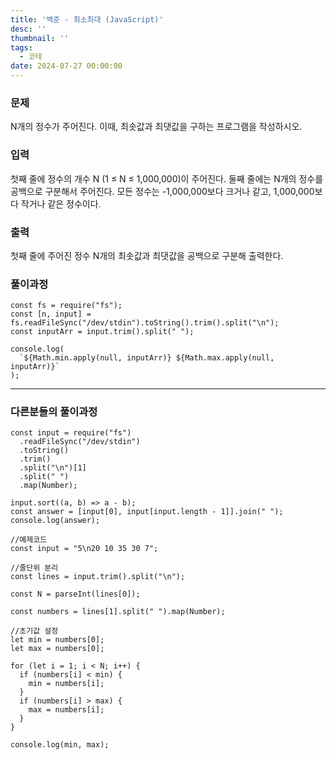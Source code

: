 ```yaml
---
title: '백준 - 최소최대 (JavaScript)'
desc: ''
thumbnail: ''
tags:
  - 코테
date: 2024-07-27 00:00:00
---
```


### 문제
N개의 정수가 주어진다. 이때, 최솟값과 최댓값을 구하는 프로그램을 작성하시오.

### 입력
첫째 줄에 정수의 개수 N (1 ≤ N ≤ 1,000,000)이 주어진다. 둘째 줄에는 N개의 정수를 공백으로 구분해서 주어진다. 모든 정수는 -1,000,000보다 크거나 같고, 1,000,000보다 작거나 같은 정수이다.

### 출력
첫째 줄에 주어진 정수 N개의 최솟값과 최댓값을 공백으로 구분해 출력한다.

### 풀이과정
```
const fs = require("fs");
const [n, input] = fs.readFileSync("/dev/stdin").toString().trim().split("\n");
const inputArr = input.trim().split(" ");

console.log(
  `${Math.min.apply(null, inputArr)} ${Math.max.apply(null, inputArr)}`
);
```

<hr/>

### 다른분들의 풀이과정
```
const input = require("fs")
  .readFileSync("/dev/stdin")
  .toString()
  .trim()
  .split("\n")[1]
  .split(" ")
  .map(Number);

input.sort((a, b) => a - b);
const answer = [input[0], input[input.length - 1]].join(" ");
console.log(answer);

```

```
//예제코드
const input = "5\n20 10 35 30 7";

//줄단위 분리
const lines = input.trim().split("\n");

const N = parseInt(lines[0]);

const numbers = lines[1].split(" ").map(Number);

//초기값 설정
let min = numbers[0];
let max = numbers[0];

for (let i = 1; i < N; i++) {
  if (numbers[i] < min) {
    min = numbers[i];
  }
  if (numbers[i] > max) {
    max = numbers[i];
  }
}

console.log(min, max);

```